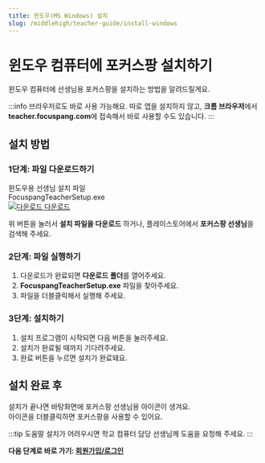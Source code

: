 ```yaml
---
title: 윈도우(MS Windows) 설치
slug: /middlehigh/teacher-guide/install-windows
---
```


# 윈도우 컴퓨터에 포커스팡 설치하기

윈도우 컴퓨터에 선생님용 포커스팡을 설치하는 방법을 알려드릴게요.

:::info 브라우저로도 바로 사용 가능해요.
따로 앱을 설치하지 않고, **크롬 브라우저**에서 **teacher.focuspang.com**에 접속해서 바로 사용할 수도 있습니다.
:::

## 설치 방법

### 1단계: 파일 다운로드하기

<div class="fp-download-container fp-download-blue">
  <div>
    <div class="fp-download-title">윈도우용 선생님 설치 파일</div>
    <div class="fp-download-desc">FocuspangTeacherSetup.exe</div>
  </div>
  <a
    class="fp-download-button"
    href="https://ss1.cloud.kt.com:1000/focuspang-media/downloads/FocuspangTeacherSetup.exe"
  >
    <img
      class="fp-download-icon"
      src="/img/download-white-icon.svg"
      alt="다운로드"
    />
    다운로드
  </a>
</div>

위 버튼을 눌러서 **설치 파일을 다운로드** 하거나, 플레이스토어에서 **포커스팡 선생님**을 검색해 주세요.

### 2단계: 파일 실행하기

1. 다운로드가 완료되면 **다운로드 폴더**를 열어주세요.
2. **FocuspangTeacherSetup.exe** 파일을 찾아주세요.
3. 파일을 더블클릭해서 실행해 주세요.

### 3단계: 설치하기

1. 설치 프로그램이 시작되면 다음 버튼을 눌러주세요.
2. 설치가 완료될 때까지 기다려주세요.
3. 완료 버튼을 누르면 설치가 완료돼요.

## 설치 완료 후

설치가 끝나면 바탕화면에 포커스팡 선생님용 아이콘이 생겨요.\
아이콘을 더블클릭하면 포커스팡을 사용할 수 있어요.

:::tip 도움말
설치가 어려우시면 학교 컴퓨터 담당 선생님께 도움을 요청해 주세요.
:::

**다음 단계로 바로 가기: [회원가입/로그인](/docs/elementary/teacher-guide/login)**
